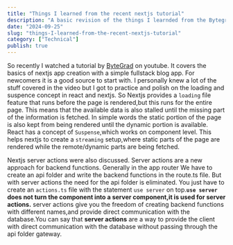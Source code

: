 ```yaml
---
title: "Things I learned from the recent nextjs tutorial"
description: "A basic revision of the things I learnded from the Bytegrad nextjs tutorial"
date: "2024-09-25"
slug: "things-I-learned-from-the-recent-nextjs-tutorial"
category: ["Technical"]
publish: true
---
```


So recently I watched a tutorial by [ByteGrad](https://www.youtube.com/watch?v=y7JCnfbETPs) on youtube. It covers the basics of
nextjs app creation with a simple fullstack blog app.
For newcomers it is a good source to start with. I personally knew a lot of the stuff covered in the video but I got to practice and
polish on the loading and suspence concept in react and nextjs.
So Nextjs provides a `loading` file feature that runs before the page is rendered,but this runs for the entire page. This means
that the available data is also stalled until the missing part of the information is fetched. In simple words the
static portion of the page is also kept from being rendered until the dynamic portion is available.
React has a concept of `Suspense`,which works on component level. This helps nextjs to create a `streaming` setup,where static
parts of the page are rendered while the remote/dynamic parts are being fetched.

Nextjs server actions were also discussed. Server actions are a new approach for backend functions. Generally in the app router
We have to create an api folder and write the backend functions in the route.ts file. But with server actions the need for the
api folder is eliminated. You just have to create an `actions.ts` file with the statement `use server` on top.**`use server` does not
turn the component into a server component,it is used for server actions.**
server actions give you the freedom of creating backend functions with different names,and provide direct communication with the
database.You can say that **server actions** are a way to provide the client with direct communication with the database without
passing through the api folder gateway.
